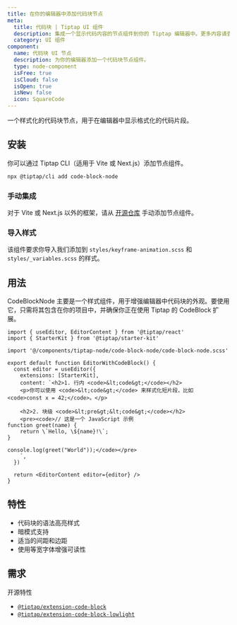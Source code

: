 ```yaml
---
title: 在你的编辑器中添加代码块节点
meta:
  title: 代码块 | Tiptap UI 组件
  description: 集成一个显示代码内容的节点组件到你的 Tiptap 编辑器中。更多内容请查看我们的文档！
  category: UI 组件
component:
  name: 代码块 UI 节点
  description: 为你的编辑器添加一个代码块节点组件。
  type: node-component
  isFree: true
  isCloud: false
  isOpen: true
  isNew: false
  icon: SquareCode
---
```



一个样式化的代码块节点，用于在编辑器中显示格式化的代码片段。

<CodeDemo isScrollable src="https://template.tiptap.dev/preview/tiptap-node/code-block-node" />

## 安装
你可以通过 Tiptap CLI（适用于 Vite 或 Next.js）添加节点组件。

```bash
npx @tiptap/cli add code-block-node
```

### 手动集成
对于 Vite 或 Next.js 以外的框架，请从 [开源仓库](https://github.com/ueberdosis/tiptap-ui-components/tree/main/apps/web/src/components/tiptap-node/code-block-node) 手动添加节点组件。

### 导入样式

该组件要求你导入我们添加到 `styles/keyframe-animation.scss` 和 `styles/_variables.scss` 的样式。

## 用法

CodeBlockNode 主要是一个样式组件，用于增强编辑器中代码块的外观。要使用它，只需将其包含在你的项目中，并确保你正在使用 Tiptap 的 CodeBlock 扩展。

```tsx
import { useEditor, EditorContent } from '@tiptap/react'
import { StarterKit } from '@tiptap/starter-kit'

import '@/components/tiptap-node/code-block-node/code-block-node.scss'

export default function EditorWithCodeBlock() {
  const editor = useEditor({
    extensions: [StarterKit],
    content: `<h2>1. 行内 <code>&lt;code&gt;</code></h2>
    <p>你可以使用 <code>&lt;code&gt;</code> 来样式化短片段，比如 <code>const x = 42;</code>。</p>

    <h2>2. 块级 <code>&lt;pre&gt;&lt;code&gt;</code></h2>
    <pre><code>// 这是一个 JavaScript 示例
function greet(name) {
    return \`Hello, \${name}!\`;
}

console.log(greet("World"));</code></pre>
    `,
  })

  return <EditorContent editor={editor} />
}
```

## 特性

- 代码块的语法高亮样式
- 暗模式支持
- 适当的间距和边距
- 使用等宽字体增强可读性

## 需求

开源特性

- [`@tiptap/extension-code-block`](/editor/extensions/nodes/code-block)
- [`@tiptap/extension-code-block-lowlight`](/editor/extensions/nodes/code-block-lowlight)